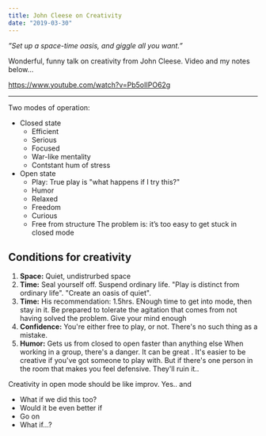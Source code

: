 ```yaml
---
title: John Cleese on Creativity
date: "2019-03-30"
---
```


*”Set up a space-time oasis, and giggle all you want.”*

Wonderful, funny talk on creativity from John Cleese. Video and my notes below…

https://www.youtube.com/watch?v=Pb5oIIPO62g

***

Two modes of operation:
- Closed state
	- Efficient
	- Serious
	- Focused
	- War-like mentality
	- Contstant hum of stress
- Open state
	- Play: True play is "what happens if I try this?"
	- Humor
	- Relaxed
	- Freedom 
	- Curious
	- Free from structure
The problem is: it’s too easy to get stuck in closed mode

## Conditions for creativity
1. **Space:** Quiet, undistrurbed space
2. **Time:** Seal yourself off. Suspend ordinary life. "Play is distinct from ordinary life". "Create an oasis of quiet".
3. **Time:** His recommendation: 1.5hrs. ENough time to get into mode, then stay in it. Be prepared to tolerate the agitation that comes from not having solved the problem. Give your mind enough 
4. **Confidence:** You're either free to play, or not. There's no such thing as a mistake.
5. **Humor:** Gets us from closed to open faster than anything else
When working in a group, there's a danger. It can be great . It's easier to be creative if you've got someone to play with. But if there's one person in the room that makes you feel defensive. They'll ruin it..

Creativity in open mode should be like improv. Yes.. and
- What if we did this too?
- Would it be even better if
- Go on
- What if...?